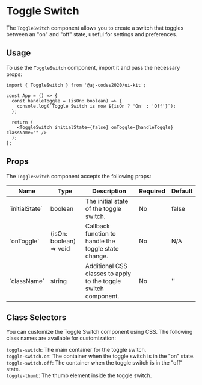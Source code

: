 
<Meta of={ToggleSwitchStories} />

# Toggle Switch

The `ToggleSwitch` component allows you to create a switch that toggles between an "on" and "off" state, useful for settings and preferences.

<Canvas of={ToggleSwitchStories.Default} />

## Usage

To use the `ToggleSwitch` component, import it and pass the necessary props:

```tsx
import { ToggleSwitch } from '@aj-codes2020/ui-kit';

const App = () => {
  const handleToggle = (isOn: boolean) => {
    console.log(`Toggle Switch is now ${isOn ? 'On' : 'Off'}`);
  };

  return (
    <ToggleSwitch initialState={false} onToggle={handleToggle} className="" />
  );
};
```

## Props

The `ToggleSwitch` component accepts the following props:

<div style={{ overflowX: 'auto' }}>
  <table style={{ width: '100%' }}>
    <thead>
      <tr>
        <th>Name</th>
        <th>Type</th>
        <th>Description</th>
        <th>Required</th>
        <th>Default</th>
      </tr>
    </thead>
    <tbody>
      <tr>
        <td>`initialState`</td>
        <td>boolean</td>
        <td>The initial state of the toggle switch.</td>
        <td>No</td>
        <td>false</td>
      </tr>
      <tr>
        <td>`onToggle`</td>
        <td>(isOn: boolean) => void</td>
        <td>Callback function to handle the toggle state change.</td>
        <td>No</td>
        <td>N/A</td>
      </tr>
      <tr>
        <td>`className`</td>
        <td>string</td>
        <td>Additional CSS classes to apply to the toggle switch component.</td>
        <td>No</td>
        <td>''</td>
      </tr>
    </tbody>
  </table>
</div>

## Class Selectors

You can customize the Toggle Switch component using CSS. The following class names are available for customization:

`toggle-switch`: The main container for the toggle switch.\
`toggle-switch.on`: The container when the toggle switch is in the "on" state.\
`toggle-switch.off`: The container when the toggle switch is in the "off" state.\
`toggle-thumb`: The thumb element inside the toggle switch.

